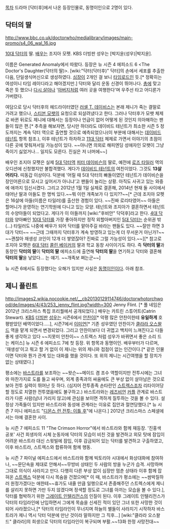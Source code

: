 [[목차]]
드라마 [닥터후]에서 나온 등장인물로, 동명이인으로 2명이 있다.
== 닥터의 딸 ==
http://www.bbc.co.uk/doctorwho/medialibrary/images/main-promo/s4_06_wal_16.jpg

[[10대 닥터]]의 딸. [[배우]]는 조지아 모펫. KBS 더빙판 성우는 [박지윤(성우)|박지윤].

이름은 Generated Anomaly에서 따왔다. 등장은 뉴 시즌 4 에피소드 6 <The Doctor's Daughter(닥터의 딸)>. [wiki:"닥터(닥터후)" 닥터]의 손에서 세포를 추출한 다음, 단일생식머신으로 생성하였다. [[심장]]이 2개인 걸 보니 [[타임로드]]인 듯.[* 정확히는 여성이니 타임 레이디라고 해야겠지만.] 닥터와 달리 운동 신경이 뛰어나다. [[총]]에 맞고 죽은 듯 했으나 [[재생성|다시 살아나]] '[[아버지]]처럼 여러 곳을 여행한다'며 우주선 타고 어디론가 가버렸다.

여담으로 당시 닥터후의 헤드라이터였던 [[러셀 T. 데이비스]]는 본래 제니가 죽는 결말로 가려고 했으나, [[스티븐 모팻]]의 요청으로 되살려냈다고 한다. 그러나 닥터후가 모팻 체제로 바뀐 뒤로도 제니에 대해서는 등장이나 언급이 없어 어떻게 된 것인지 의아해하는 팬들이 많은 편.[* 추측을 해보자면, 당시만 하더라도 데이비드 테넌트가 최소한 시즌 5 정도까지는 계속 닥터 역으로 출연할 것으로 예측되었으나(이 부분에 대해서는 [[데이비드 테넌트]] 항목 참조.), 이후 테넌트가 하차하고 [[11대 닥터]] 체제로 가면서 이야기의 초점이 다른 곳에 맞춰져서일 가능성이 있다. ~~아니면 의외로 해피엔딩 성애자인 모팻이 그냥 죽이기 싫었거나... 일지도 모른다. 진실은 저 너머에~~]

배우인 조지아 모펫은 실제 [[5대 닥터]]역 [[피터 데이비슨]]의 딸로, 예전에 [[로즈 타일러]] 역의 오디션에 신청했지만 불합격했다. 게다가 [[데이비드 테넌트]]의 여친이었다. 그것도 '''13살 어리다.''' 띠동갑 이상이다. 덕분에 '어릴 때 5대 닥터의 빠돌이였던 테넌트가 데이비슨을 장인어른으로 모시고 싶어서가 아니냐'고 팬들이 놀리는 상황. 아직도 사귀고 있는 와중에 애까지 임신시켰다. 그리고 2012년 1월 1일 실제로 결혼해, 2014년 현재 둘 사이에서 태어난 딸과 아들도 한 명씩 있다.~~뭐 이런 개족보가 다 있지??~~[* 근데 조지아 모펫은 16살에 아들(이름은 타일러)를 출산한 경험이 있다. ~~진짜 로리타였어~~ 아들은 할머니가 운영하는 연기학원에 다니고 있는 모양. 테넌트와 조지아가 결혼하면서 테넌트의 수양아들이 되었다고. 게다가 이 아들까지 [wiki:"후비안" 닥덕후]라고 한다. [[4대 닥터]]와 양아빠인 [[10대 닥터]]를 가장 좋아하지만 정작 외할아버지인 [[5대 닥터]]는 순위권 밖(...) 타일러도 나중에 배우가 되어 닥터를 맡아주길 바라는 팬들도 있다. ~~잘만 하면 3대가 닥터~~ ~~근데 그때까지 닥터후가 계속 방영하고 있는게 더 무서운거 아닌가?~~ ~~괜찮아 재생성 코인이 12개 더 쌓였잖아? 진짜로 그럴 가능성이 있다.~~][* 참고로 조지아 모펫은 [[6대 닥터]] [[콜린 베이커]]의 딸과 학교 동창 사이이기도 하다. 즉 '''닥터의 딸'''과 동창인 '''닥터의 딸'''이 '''닥터의 딸''' 에피소드에 출연해 '''닥터의 딸'''을 연기하고 닥터와 결혼해 '''닥터의 딸'''을 낳았다... 는 얘기. ~~개족보 쩌는군~~]

뉴 시즌 6에서도 등장했다는 오해가 있지만 사실은 [[동명이인]]이다. 아래 참조.

== 제니 플린트 ==
http://images2.wikia.nocookie.net/__cb20130129114746/doctorwhotorchwood/de/images/4/43/253_jenny_flint.jpg?width=300
Jenny Flint. [* 풀 네임은 2012년 크리스마스 특집 프리퀄에서 공개되었다.]
배우는 카트린 스튜어트(Catrin Stewart). [[KBS]] [[더빙]]판 [[성우]]는 시즌6에서 [[안찬이]][* 악평 많은 안찬이한테 '''유일하게''' 호평받았던 배역이었다.....], 시즌7에서 [[이미연(성우)|이미연]][* 기존 성우였던 안찬이가 [[클라라 오스왈드]] 역을 맡게 되면서 변경되었다. 그리고 안찬이보다 더 귀엽고 백치미 느껴진다고 다들 좋게 생각하고 있다 ~~지못미 안찬이~~ 스트랙스 처럼 성우가 바뀌면서 좋은 소리 드는 케이스]
뉴 시즌 6 에피소드 7에 첫 등장. 위 항목과 동명이인. 배우부터가 다르며, '재생성'이고 뭐고 할 거 없이 이 제니는 위의 제니와 접점이 없는 인간이다.[* 같은 인물이면 닥터와 뭔가 관계 있는 대화를 했을 것이다. 또 위의 제니는 시간여행을 할 장치가 없는 상태였다.]

평소에는 [[바스트라]]를 보조하는 ~~왓슨~~메이드 겸 조수 역할이지만 전투시에는 그녀와 마찬가지로 도를 들고 싸우며, 외계 종족과의 싸움에도 큰 부상 없이 살아남은 것으로 보아 전투 실력이 뛰어난 듯 하다. (심지어 전투종족 손타란인 [[스트렉스]]조차 리타이어당할 정도로 치열한 전투였음에도 불구하고.)
바스트라와는 [[레즈비언]] [[커플]] 관계로 바스트라가 다른 사람(남녀 가리지 않고)에 관심을 보이면 격하게 질투하는 것을 볼 수 있다. 설정상 가족들이 있지만 바스트라와 동성애 관계라는 이유로 집안과 절연당했다.[* 뉴 시즌 7 미니 에피소드 "[http://job.dcinside.com/board/view/?id=england_drama&no=1319495&page=1&search_pos=&s_type=search_all&s_keyword=%EB%94%94%EB%AA%AC%EC%8A%A4+%EB%9F%B0 디몬스 런 전투: 이틀 후]"에 나온다.]
2012년 크리스마스 스페셜에서는 아예 결혼한 사이.

뉴 시즌 7 에피소드 11 "The Crimson Horror"에서 바스트라와 함께 재등장. '진홍색 공포' 사건 희생자의 시체 눈동자에 닥터의 모습이 비친 것을 발견하고 외모 탓에 잠입이 어려운 바스트라 대신 스윗빌에 잠입, 이후 감금되어 있는 닥터를 발견하고 구출하였고, 이후 바스트라, 스트렉스와 합류하여 함께 행동.

뉴 시즌 7 파이널 에피소드에서 바스트라와 함께 빅토리아 시대에서 화상대화에 참여하나, ~~문단속을 제대로 안해서~~무방비 상태인 두 사람의 방을 누군가 습격. 사망하며 그대로 의식이 사라지고 만다.
다행히 다른 부상 없이 심장만 멈춘 상태라 이후 함께 잡혀온 [[스트렉스]] 덕분에 다시 목숨을 건졌으며[* 이 때, 바스트라가 평소에는 ~~쌈박질하러 원정가겠다는 애한테~~휴가도 내줄 만큼 일행으로서 존중해주던 스트렉스에게 제니를 살리지 못하면 가만 두지 않겠다며 정색할 정도로 그녀를 아끼는 모습을 볼 수 있다.], 닥터를 협박하기 위한 [[그레이트 인텔리전스]]의 인질이 된다.
이후 그레이트 인텔리전스가 닥터의 타임라인에 난입하면서 그에게 목숨을 신세진 적이 있던 그녀 또한 사망한 것이 되어 사라졌으나,[* 닥터의 타임라인이 무너지며 하늘의 별들이 사라지기 시작하자 바스트라가 제니 역시 닥터 덕분에 만난 것이라 말하지만 그 직후...] [wiki:"클라라 오스왈드" 클라라]의 희생으로 닥터의 타임라인이 복구되며 부활.~~13화 한정 사망전대~~
